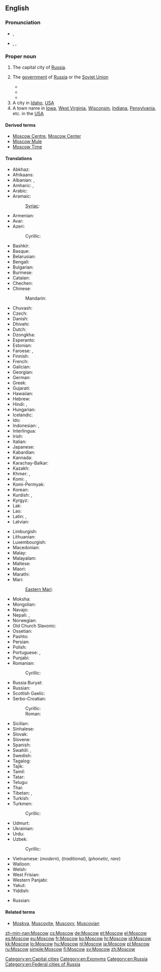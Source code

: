 ==English==
{{wikipedia}}

===Pronunciation===
* {{a|RP}} {{IPA|/ˈmɒskəʊ/}}, {{X-SAMPA|/"mQsk@U/}}
* {{a|US}} {{enPR|mäsʹkou|mäsʹkō}}, {{IPA|/ˈmɑskaʊ/|/ˈmɑskoʊ/}}, {{X-SAMPA|/"mAskaU/|/"mAskoU/}}

===Proper noun===
{{en-proper noun}}

# The capital city of [[Russia]].
# {{context|by extension}} The [[government]] of [[Russia]] or the [[Soviet Union]]
#* {{quote-book
|year=1987
|author=Shelomoh Naḳdimon
|title=First strike: the exclusive story of how Israel foiled Iraq's attempt to get the bomb
|chapter=
|url=http://books.google.com/books?id=8IhtAAAAMAAJ
|isbn=
|page=40
|passage='''Moscow''' said "Nyet!"}}
#* {{quote-book
|year=1997
|author=Mervin Block
|title=Writing Broadcast News: Shorter, Sharper, Stronger
|chapter=
|url=http://books.google.com/books?id=MOykn3dMaJIC&pg=PA154
|isbn=1-56625-084-6
|page=154
|passage=Yet, a few US newscasters will go on the air at 6 pm or later and say, "'''Moscow''' said tonight.["] ... A careful writer would make his script read, "'''Moscow''' said today. ..."}}
#* {{quote-book
|year=2009
|author=Svante E. Cornell, S. Frederick Star
|title=The Guns of August 2008: Russia's War in Georgia
|chapter=
|url=http://books.google.com/books?id=J4ta_TjGYBAC&pg=PA184
|isbn=978-0-7656-2507-6
|page=184
|passage=In addition, '''Moscow''' argued that Georgia had violated international law by introducing its forces into South Ossetia, a move '''Moscow''' said Tbilisi had committed itself not to do under the earlier CIS-sponsored peacekeeping arrangements.}}
# A city in [[Idaho]], [[USA]]
# A town name in [[Iowa]], [[West Virginia]], [[Wisconsin]], [[Indiana]], [[Pensylvania]], etc. in the [[USA]]

====Derived terms====
* [[Moscow Centre]], [[Moscow Center]]
* [[Moscow Mule]]
* [[Moscow Time]]

====Translations====
{{trans-top|Capital city of Russia}}
* Abkhaz: {{t-|ab|Москва|tr=Moskvá|sc=Cyrl}}
* Afrikaans: {{t-|af|Moskou}}
* Albanian: {{qualifier|definite}} {{t-|sq|Moska}}, {{qualifier|indefinite}} {{t-|sq|Moskë}}
* Amharic: {{t-|am|ሞስኩ|tr=mosku|sc=Ethi}}, {{t-|am|ሞስኮ|tr=mosko|sc=Ethi}}
* Arabic: {{t-|ar|موسكو|m|tr=moskū, moskō}}
* Aramaic: {{tø|arc|ܡܘܣܩܒܐ|sc=Syrc}}
*: [[Syriac]]: {{tø|syr|ܡܘܣܟܘ|tr=mōskō|sc=Syrc}}
* Armenian: {{t-|hy|Մոսկվա|tr=Moskva}}
* Avar: {{t-|av|Москва|tr=Moskvá|sc=Cyrl}}
* Azeri: {{t+|az|Moskva}}
*: Cyrillic: {{t+|az|Москва|f|sc=Cyrl}}
* Bashkir: {{tø|ba|Мәскәү|tr=Mäskäw|sc=Cyrl}}
* Basque: {{t+|eu|Mosku}}
* Belarusian: {{t-|be|Масква|f|tr=Maskvá}}
* Bengali: {{t-|bn|মস্কো|tr=Môsko|sc=Beng}}
* Bulgarian: {{t-|bg|Москва|f|tr=Moskva}}
* Burmese: {{t-|my|မော်စကို|tr=mo sa. kou|sc=Mymr}}
* Catalan: {{t-|ca|Moscou|f}}
* Chechen: {{tø|ce|Москох|tr=Moskox}}
* Chinese:
*: Mandarin: {{t-|cmn|莫斯科|tr=Mòsīkē|sc=Hani}}
* Chuvash: {{tø|cv|Мускав|tr=Muskav|sc=Cyrl}}
* Czech: {{t+|cs|Moskva|f}}
* Danish: {{t-|da|Moskva}}
* Dhivehi: {{t-|dv|މޮސްކޯ|tr=moskō|sc=Thaa}}
* Dutch: {{t+|nl|Moskou|n}}
* Dzongkha: {{t-|dz|མོསི་ཀོ|sc=Tibt}}
* Esperanto: {{t-|eo|Moskvo}}
* Estonian: {{t+|et|Moskva}}
* Faroese: {{t-|fo|Moskva}}, {{t-|fo|Muskó}} {{qualifier|dated}}
* Finnish: {{t+|fi|Moskova}}
* French: {{t+|fr|Moscou|f}}
* Galician: {{t+|gl|Moscova|f}}
* Georgian: {{t-|ka|მოსკოვი|tr=moskovi|sc=Geor}}
* German: {{t+|de|Moskau|n}}
* Greek: {{t+|el|Μόσχα|f|tr=Móscha}}
* Gujarati: {{t-|gu|મૌસ્કો|tr=mauskō|sc=Gujr}}
* Hawaiian: {{tø|haw|Mokekao}}
* Hebrew: {{t-|he|מוסקבה|f|tr=Moskvá}}
* Hindi: {{t-|hi|मास्को|m|tr=Māsko}}, {{t-|hi|मॉस्को|m|tr=Mosko|sc=Deva}}
* Hungarian: {{t+|hu|Moszkva}}
* Icelandic: {{t+|is|Moskva|f}}
* Ido: {{t-|io|Moskva}}
* Indonesian: {{t-|id|Moskwa}}, {{t-|id|Moskow}}
* Interlingua: {{t-|ia|Moscova}}
* Irish: {{t-|ga|Moscó|m}}
* Italian: {{t+|it|Mosca|f}}
* Japanese: {{t+|ja|モスクワ|tr=Mosukuwa}}
* Kabardian: {{tø|kbd|Мэзкуу|tr=Mezkuu}}
* Kannada: {{t-|kn|ಮಾಸ್ಕೋ|tr=Māskō|sc=Knda}}
* Karachay-Balkar: {{tø|krc|Москва|tr=Moskvá|sc=Cyrl}}
* Kazakh: {{t|kk|Мәскеу|tr=Mäskeu|sc=Cyrl}}
* Khmer: {{t-|km|រដ្ឋរុស្ស៊ី|sc=Khmr}}, {{t-|km|មូស្គូ|tr=mūskū|sc=Khmr}}
* Komi: {{tø|kv|Канкар|tr=Kankar}}, {{tø|kv|Мӧсква|tr=Möskva}}
* Komi-Permyak: {{tø|koi|Мöсква|tr=Möskva}}
* Korean: {{t+|ko|모스크바|tr=Moseukeuba|sc=Hang}}
* Kurdish: {{t+|ku|Mosko}}, {{t-|ku|مۆسکۆ|tr=Mosko|sc=ku-Arab}}
* Kyrgyz: {{t-|ky|Москва|tr=Moskvá|sc=Cyrl}}
* Lak: {{tø|lbe|Москва|tr=Moskvá}}
* Lao: {{t-|lo|ມົດສະກູ|tr=môtsakū|sc=Laoo}}
* Latin: {{t-|la|Muscovia|f}}, {{t-|la|Moscua|f}}
* Latvian: {{t-|lv|Maskava|f}}
{{trans-mid}}
* Limburgish: {{t-|li|Moskou|n}}
* Lithuanian: {{t-|lt|Maskva|f}}
* Luxembourgish: {{t+|lb|Moskau}}
* Macedonian: {{t-|mk|Москва|f|tr=Móskva}}
* Malay: {{t-|ms|Moscow}}
* Malayalam: {{t-|ml|മോസ്കോ|tr=Mōskō|sc=Mlym}}
* Maltese: {{t-|mt|Moska}}
* Maori: {{t-|mi|Mohikau}}
* Marathi: {{t-|mr|मॉस्को|tr=mosko|sc=Deva}}
* Mari:
*: [[Eastern Mari]]: {{tø|mhr|Моско|tr=Mosko}}
* Moksha: {{tø|mdf|Моску|tr=Mosku}}
* Mongolian: {{t-|mn|Москва|tr=Moskvá|sc=Cyrl}}
* Navajo: {{tø|nv|Móskow}}
* Nepali: {{t-|ne|मास्को|tr=māsko|sc=Deva}}, {{t-|ne|मस्को|tr=masko|sc=Deva}}
* Norwegian: {{t+|no|Moskva}}
* Old Church Slavonic: {{tø|cu|Москъва́|sc=Cyrs}}
* Ossetian: {{tø|os|Мӕскуы|tr=Mäskuy|sc=Cyrl}}
* Pashto: {{t-|ps|مسکو|sc=ps-Arab}}
* Persian: {{t+|fa|مسکو|tr=Mosko}}
* Polish: {{t+|pl|Moskwa|f}}
* Portuguese: {{t+|pt|Moscou|f}}, {{t+|pt|Moscovo|f}}
* Punjabi: {{t-|pa|ਮੌਸਕੋ|tr=mauskō|sc=Guru}}
* Romanian: {{t+|ro|Moscova|f}}
*: Cyrillic: {{t-|ro|Москова|f|sc=Cyrl}}
* Russia Buryat: {{tø|bxr|Мушхаваа|tr=Mušhavaa}}
* Russian: {{t+|ru|Москва|f|tr=Moskvá}}
* Scottish Gaelic: {{t-|gd|Mosgo}}
* Serbo-Croatian:
*: Cyrillic: {{t-|sh|Москва|f|sc=Cyrl}}
*: Roman: {{t-|sh|Moskva|f}}
* Sicilian: {{t-|scn|Mosca|f}}
* Sinhalese: {{t-|si|මොස්කව්|tr=moskaʋ|sc=Sinh}}
* Slovak: {{t-|sk|Moskva|f}}
* Slovene: {{t+|sl|Moskva|alt=Móskva|f}}
* Spanish: {{t+|es|Moscú|m}}
* Swahili: {{t-|sw|Misko}}, {{t-|sw|Moscow}}
* Swedish: {{t+|sv|Moskva}}
* Tagalog: {{t-|tl|Moscow}}
* Tajik: {{t-|tg|Маскав|tr=Maskav|sc=Cyrl}}
* Tamil: {{t-|ta|மாஸ்கோ|tr=māskō|sc=Taml}}
* Tatar: {{t-|tt|Мәскәү|tr=Mäskäw|sc=Cyrl}}
* Telugu: {{t-|te|మాస్కో|tr=Māskō}}
* Thai: {{t-|th|มอสโก|tr=môtgoh}}
* Tibetan: {{t-|bo|མོ་སི་ཁོ|tr=mo.si.kʰo|alt=མོ་སི་ཁོ།|sc=Tibt}}, {{t-|bo|མོ་སི་ཁའོ|tr=mo.si.kʰa'o|alt=མོ་སི་ཁའོ།|sc=Tibt}}
* Turkish: {{t+|tr|Moskova}}
* Turkmen: {{t-|tk|Moskwa}}
*: Cyrillic: {{t-|tk|Москва|f|sc=Cyrl}}
* Udmurt: {{tø|udm|Муско|tr=Musko}}
* Ukrainian: {{t-|uk|Москва|f|tr=Moskvá}}
* Urdu: {{t-|ur|ماسکو|m|tr=Māsko}}
* Uzbek: {{t-|uz|Moskva}}
*: Cyrillic: {{t-|uz|Москва|f|sc=Cyrl}}
* Vietnamese: {{t-|vi|Moskva}} (''modern''), {{t-|vi|Mạc Tư Khoa}} (''traditional''), {{t-|vi|Mát-xcơ-va}} (''phonetic, rare'')
* Walloon: {{t-|wa|Moscou}}
* Welsh: {{t-|cy|Moskva|f}}
* West Frisian: {{t-|fy|Moskou|n}}
* Western Panjabi: {{t-|pnb|ماسکو}}
* Yakut: {{tø|sah|Москва|tr=Moskvá|sc=Cyrl}}
* Yiddish: {{t-|yi|מאסקװע|alt=מאָסקװע|tr=Moskve}}
{{trans-bottom}}

{{trans-top|a name of a town in the USA}}
* Russian: {{t-|ru|Москоу|m|tr=Móskou}} {{indeclinable}}
{{trans-mid}}
{{trans-bottom}}

====Related terms====
* [[Moskva]], [[Muscovite]], [[Muscovy]], [[Muscovian]]

[[Category:en:Capital cities]]
[[Category:en:Exonyms]]
[[Category:en:Russia]]
[[Category:en:Federal cities of Russia]]

[[zh-min-nan:Moscow]]
[[cs:Moscow]]
[[de:Moscow]]
[[et:Moscow]]
[[el:Moscow]]
[[es:Moscow]]
[[eu:Moscow]]
[[fr:Moscow]]
[[ko:Moscow]]
[[hr:Moscow]]
[[id:Moscow]]
[[kk:Moscow]]
[[lo:Moscow]]
[[hu:Moscow]]
[[nl:Moscow]]
[[ja:Moscow]]
[[pl:Moscow]]
[[ru:Moscow]]
[[simple:Moscow]]
[[fi:Moscow]]
[[sv:Moscow]]
[[zh:Moscow]]